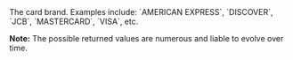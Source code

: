 <ResponseField name="Brand" type="string" >    
The card brand. Examples include: `AMERICAN EXPRESS`, `DISCOVER`, `JCB`, `MASTERCARD`, `VISA`, etc.  

**Note:** The possible returned values are numerous and liable to evolve over time. 
</ResponseField>